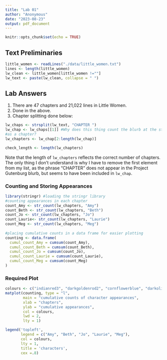 ```yaml
---
title: "Lab 01"
author: "Anonymous"
date: "2023-08-23"
output: pdf_document
---
```


```r
knitr::opts_chunk$set(echo = TRUE)
```

## Text Preliminaries 
```r
little_women <- readLines("./data/little_women.txt")
lines <- length(little_women)
lw_clean <- little_women[little_women !=""]
lw_text <- paste(lw_clean, collapse = " ")
```
## Lab Answers
1. There are 47 chapters and 21,022 lines in Little Women. 
2. Done in the above. 
3. Chapter splitting done below:
```r
lw_chaps <- strsplit(lw_text, "CHAPTER ")
lw_chap <- lw_chaps[[1]] #Why does this thing count the blurb at the start with the Project Gutenburg 
#as a chapter? 
lw_chapters <- lw_chap[2:length(lw_chap)]

check_length <- length(lw_chapters)
```
Note that the length of `lw_chapters` reflects the correct number of chapters. The only thing I don't understand is why I have to remove the first element from my list, as the phrase "CHAPTER " does not appear in the Project Gutenburg blurb, but seems to have been included in `lw_chap`. 

### Counting and Storing Appearances 
```r
library(stringr) #loading the stringr library
#counting appearances in each chapter
count_Amy <- str_count(lw_chapters, "Amy")
count_Beth <- str_count(lw_chapters, "Beth")
count_Jo <- str_count(lw_chapters, "Jo")
count_Laurie<- str_count(lw_chapters, "Laurie")
count_Meg <- str_count(lw_chapters, "Meg")
  
#placing cumulative counts in a data frame for easier plotting
counting <- data.frame(
  cumul_count_Amy = cumsum(count_Amy), 
  cumul_count_Beth = cumsum(count_Beth), 
  cumul_count_Jo = cumsum(count_Jo), 
  cumul_count_Laurie = cumsum(count_Laurie), 
  cumul_count_Meg = cumsum(count_Meg)
)
```

### Required Plot
```r

colours <- c("indianred3", "darkgoldenrod2", "cornflowerblue", "darkolivegreen3", "mediumpurple3")
matplot(counting, type = "l",
        main = "cumulative counts of character appearances",
        xlab = "chapters",
        ylab = "cumulative appearances",
        col = colours,
        lwd = 2, 
        lty = 1)

legend('topleft', 
       legend = c("Amy", "Beth", "Jo", "Laurie", "Meg"), 
       col = colours, 
       lty = 1, 
       title = 'characters',
       cex =.8)
```

